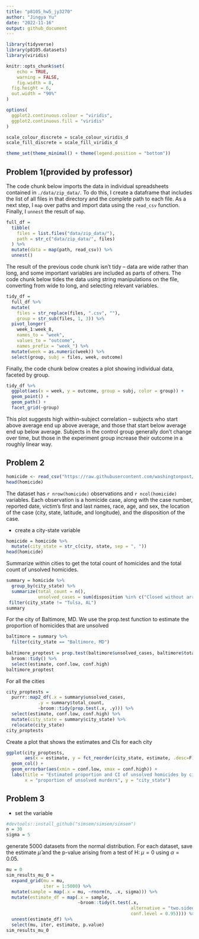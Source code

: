```yaml
---
title: "p8105_hw5_jy3270"
author: "Jingya Yu"
date: "2022-11-16"
output: github_document
---
```


```r
library(tidyverse)
library(p8105.datasets)
library(viridis)

knitr::opts_chunk$set(
	echo = TRUE,
	warning = FALSE,
	fig.width = 8, 
  fig.height = 6,
  out.width = "90%"
)

options(
  ggplot2.continuous.colour = "viridis",
  ggplot2.continuous.fill = "viridis"
)

scale_colour_discrete = scale_colour_viridis_d
scale_fill_discrete = scale_fill_viridis_d

theme_set(theme_minimal() + theme(legend.position = "bottom"))
```


## Problem 1(provided by professor)

The code chunk below imports the data in individual spreadsheets contained in `./data/zip_data/`. To do this, I create a dataframe that includes the list of all files in that directory and the complete path to each file. As a next step, I `map` over paths and import data using the `read_csv` function. Finally, I `unnest` the result of `map`.

```r
full_df = 
  tibble(
    files = list.files("data/zip_data/"),
    path = str_c("data/zip_data/", files)
  ) %>% 
  mutate(data = map(path, read_csv)) %>% 
  unnest()
```

The result of the previous code chunk isn't tidy -- data are wide rather than long, and some important variables are included as parts of others. The code chunk below tides the data using string manipulations on the file, converting from wide to long, and selecting relevant variables. 

```r
tidy_df = 
  full_df %>% 
  mutate(
    files = str_replace(files, ".csv", ""),
    group = str_sub(files, 1, 3)) %>% 
  pivot_longer(
    week_1:week_8,
    names_to = "week",
    values_to = "outcome",
    names_prefix = "week_") %>% 
  mutate(week = as.numeric(week)) %>% 
  select(group, subj = files, week, outcome)
```

Finally, the code chunk below creates a plot showing individual data, faceted by group. 

```r
tidy_df %>% 
  ggplot(aes(x = week, y = outcome, group = subj, color = group)) + 
  geom_point() + 
  geom_path() + 
  facet_grid(~group)
```

This plot suggests high within-subject correlation -- subjects who start above average end up above average, and those that start below average end up below average. Subjects in the control group generally don't change over time, but those in the experiment group increase their outcome in a roughly linear way. 

## Problem 2
```r
homicide <- read_csv("https://raw.githubusercontent.com/washingtonpost/data-homicides/master/homicide-data.csv")
head(homicide)
```
The dataset has `r nrow(homicide)` observations and `r ncol(homicide)` variables. Each observation is a homicide case, along with the case number, reported date, victim's first and last names, race, age, and sex, the location of the case (city, state, latitude, and longitude), and the disposition of the case.  

- create a city-state variable
```r
homicide = homicide %>%
  mutate(city_state = str_c(city, state, sep = ", "))
head(homicide)
```

Summarize within cities to get the total count of homicides and the total count of unsolved homicides.
```r
summary = homicide %>%
  group_by(city_state) %>%
  summarize(total_count = n(),
            unsolved_cases = sum(disposition %in% c("Closed without arrest", "Open/No arrest"))) %>% 
 filter(city_state != "Tulsa, AL") 
summary
```

For the city of Baltimore, MD. We use the prop.test function to estimate the proportion of homicides that are unsolved
```r
baltimore = summary %>%
  filter(city_state == "Baltimore, MD") 
  
baltimore_proptest = prop.test(baltimore$unsolved_cases, baltimore$total_count) %>% 
  broom::tidy() %>%
  select(estimate, conf.low, conf.high) 
baltimore_proptest
```
For all the cities
```r
city_proptests = 
  purrr::map2_df(.x = summary$unsolved_cases,
            .y = summary$total_count,
            ~broom::tidy(prop.test(.x, .y))) %>%
  select(estimate, conf.low, conf.high) %>%
  mutate(city_state = summary$city_state) %>%
  relocate(city_state)
city_proptests
```

Create a plot that shows the estimates and CIs for each city 
```r
ggplot(city_proptests, 
       aes(x = estimate, y = fct_reorder(city_state, estimate, .desc=F))) +
  geom_col() +
  geom_errorbar(aes(xmin = conf.low, xmax = conf.high)) + 
  labs(title = "Estimated proportion and CI of unsolved homicides by city",
       x = "proportion of unsolved murders", y = "city_state")
```

## Problem 3
- set the variable
```r
#devtools::install_github("simsem/simsem/simsem")
n = 30
sigma = 5
```

generate 5000 datasets from the normal distribution. For each dataset, save the estimate $\hat \mu$ and the p-value arising from a test of H: $\mu = 0$ using $\alpha = 0.05$. 
```r
mu = 0
sim_results_mu_0 = 
  expand_grid(mu = mu, 
              iter = 1:5000) %>%
  mutate(sample = map(.x = mu, ~rnorm(n, .x, sigma))) %>%
  mutate(estimate_df = map(.x = sample, 
                           ~broom::tidy(t.test(.x, 
                                               alternative = "two.sided",
                                               conf.level = 0.95)))) %>%
  unnest(estimate_df) %>%
  select(mu, iter, estimate, p.value)
sim_results_mu_0
```

